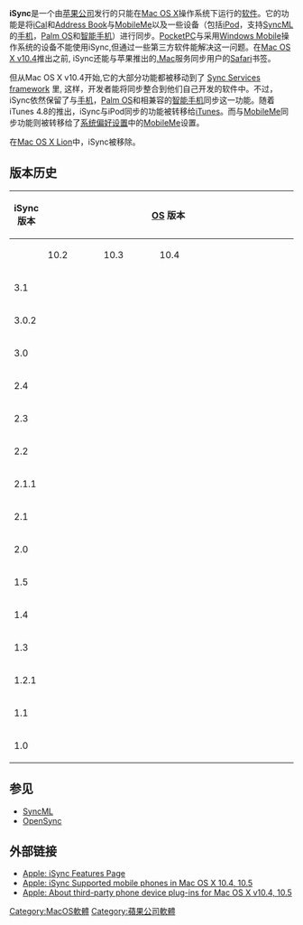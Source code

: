 {{Unreferenced|time=2020-03-07T05:35:17+00:00}}
{{Infobox Software
| name = iSync
| logo = 
| screenshot = 
| caption = iSync 3 屏幕截图
| developer = [[苹果公司|苹果公司]]
| latest_release_version = 3.1.2 (586.1)
| latest_release_date = 2010年11月10日
| latest_preview_version = 
| latest_preview_date = 
| operating_system = [[Mac_OS_X|Mac OS X]]
| genre = [[个人信息管理软件|个人信息管理软件]]
| license = 
| website = [http://www.apple.com/macosx/features/isync/ Apple.com/…/isync/]
}}
{{lowercase|title=iSync}}
'''iSync'''是一个由[[苹果公司|苹果公司]]发行的只能在[[Mac_OS_X|Mac OS X]]操作系统下运行的[[软件|软件]]。它的功能是将[[iCal|iCal]]和[[通訊錄_(Mac_OS_X)|Address Book]]与[[MobileMe|MobileMe]]以及一些设备（包括[[iPod|iPod]]，支持[[SyncML|SyncML]]的[[手机|手机]]，[[Palm_OS|Palm OS]]和[[智能手机|智能手机]]）进行同步。[[PocketPC|PocketPC]]与采用[[Windows_Mobile|Windows Mobile]]操作系统的设备不能使用iSync,但通过一些第三方软件能解决这一问题。在[[Mac_OS_X_v10.4|Mac OS X v10.4]]推出之前, iSync还能与苹果推出的[[.Mac|.Mac]]服务同步用户的[[Safari|Safari]]书签。

但从Mac OS X v10.4开始,它的大部分功能都被移动到了 [http://developer.apple.com/macosx/syncservices.html Sync Services framework]{{Wayback|url=http://developer.apple.com/macosx/syncservices.html |date=20090101040656 }} 里, 这样，开发者能将同步整合到他们自己开发的软件中。不过，iSync依然保留了与[[手机|手机]]，[[Palm_OS|Palm OS]]和相兼容的[[智能手机|智能手机]]同步这一功能。随着iTunes 4.8的推出，iSync与iPod同步的功能被转移给[[iTunes|iTunes]]。而与[[MobileMe|MobileMe]]同步功能则被转移给了[[系统偏好设置|系统偏好设置]]中的[[MobileMe|MobileMe]]设置。

在[[Mac_OS_X_Lion|Mac OS X Lion]]中，iSync被移除。

== 版本历史 ==
{| class="wikitable" style="text-align: center; font-size: 85%;"
|-
! width="10%" | iSync 版本
! colspan="5" width="20%" | [[操作系统|OS]] 版本
! width="20%" | 发布日期
! width="50%" | 新特性
|-
!
! 10.2
! 10.3
! 10.4
! 10.5
! 10.6
!
!
!
|-
| 3.1
| 
|
| 
| 
| {{yes}}
| 2009年8月28日
| 与Mac OS X v10.6一同推出，也是软件的最后一个版本。
|-
| 3.0.2
| 
|
| 
| {{yes}}
| 
| 2008年5月28日
| 与Mac OS X v10.5.3一同推出。
|-
| 3.0
| 
|
| 
| {{yes}}
| 
| 2007年10月26日
| 与[[Mac_OS_X_v10.5|Mac OS X v10.5]]一同推出。
|-
| 2.4
| 
|
| {{yes}}
| 
| 
| 2007年3月13日
| 与Mac OS X v10.4.9 更新一同推出。增加了对更多品牌的手机的支持（比如Motorola, Nokia和Sony Ericsson）。并首次提供了对Samsung手机的支持。
|-
| 2.3
| 
|
| {{yes}}
| 
| 
| 2006年6月27日
| 与Mac OS X v10.4.7更新一同推出。增加了对更多手机的支持。
|-
| 2.2
| 
|
| {{yes}}
| 
| 
| 2006年4月3日
| 与Mac OS X v10.4.6更新一同推出。增加了对更多手机的支持, 包括许多Nokia Series 40设备。
|-
| 2.1.1
|
| 
| {{yes}}
| 
| 
| 2006年1月10日
| 与Mac OS X v10.4.4更新一同推出。增加了对更多手机的支持。
|-
| 2.1
| 
|
| {{yes}}
| 
| 
| 2005年7月11日
| 增加了对更多手机的支持。
|-
| 2.0
|
| 
| {{yes}}
| 
| 
| 2005年4月29日
| 与Mac OS X v10.4一同推出。iSync仅仅能在手提设备之间进行同步。手提设备和电脑的同步由操作系统负责。
|-
| 1.5
| {{yes}}
| {{yes}}
| 
|
|
| 2004年8月10日
| 增加了对更多设备的支持。
|-
| 1.4
| {{yes}}
| {{yes}}
| 
|
|
| 2004年2月17日
| 增加了对更多设备的支持。包括采用[[Symbian|Symbian]]系统的手机和[[iPod_mini|iPod mini]]。
|-
| 1.3
| {{yes}}
| {{yes}}
| 
|
|
| 2003年10月24日
| 与[[Mac_OS_X_v10.3|Mac OS X v10.3]]一同推出，增加了对更多设备的支持。
|-
| 1.2.1
| {{yes}}
| 
|
|
|
| 2003年10月8日
| 增加了对更多设备的支持，并增加了对采用Symbian系统的手机中的日历的支持。
|-
| 1.1
| {{yes}}
| 
|
|
|
| 2003年6月3日
| 增加了支持的设备，并能在Mac之间同步书签。
|-
| 1.0
| {{yes}}
| 
|
|
|
| 2003年1月2日
| 首次推出。
|}

== 参见 ==
* [[SyncML|SyncML]]
* [[OpenSync|OpenSync]]

== 外部链接 ==
* [https://web.archive.org/web/20060215045241/http://www.apple.com/macosx/features/isync/ Apple: iSync Features Page]
* [https://web.archive.org/web/20081108063357/http://support.apple.com/kb/HT2824 Apple: iSync Supported mobile phones in Mac OS X 10.4, 10.5]
* [http://support.apple.com/kb/HT2520 Apple: About third-party phone device plug-ins for Mac OS X v10.4, 10.5]{{Wayback|url=http://support.apple.com/kb/HT2520 |date=20090701085050 }}

{{OS X}}

[[Category:MacOS軟體|Category:MacOS軟體]]
[[Category:蘋果公司軟體|Category:蘋果公司軟體]]